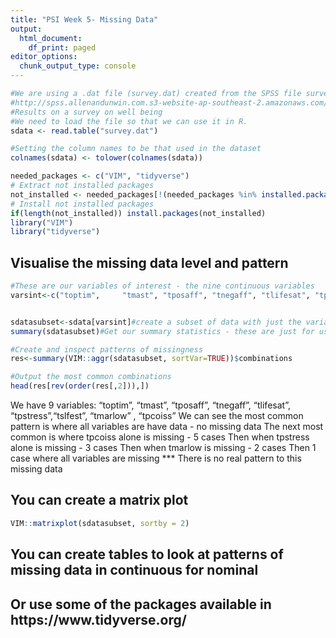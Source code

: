 ```yaml
---
title: "PSI Week 5- Missing Data"
output:
  html_document:
    df_print: paged
editor_options:
  chunk_output_type: console
---
```


```r

#We are using a .dat file (survey.dat) created from the SPSS file survey.sav  taken from SPSS Survival Manual 6th Edition Julie Pallant
#http://spss.allenandunwin.com.s3-website-ap-southeast-2.amazonaws.com/data-files.html#.Wb0vvnWP-po
#Results on a survey on well being
#We need to load the file so that we can use it in R.
sdata <- read.table("survey.dat")

#Setting the column names to be that used in the dataset
colnames(sdata) <- tolower(colnames(sdata))

needed_packages <- c("VIM", "tidyverse")                      
# Extract not installed packages
not_installed <- needed_packages[!(needed_packages %in% installed.packages()[ , "Package"])]    
# Install not installed packages
if(length(not_installed)) install.packages(not_installed) 
library("VIM")
library("tidyverse")


```
## Visualise the missing data level and pattern
```r
#These are our variables of interest - the nine continuous variables
varsint<-c("toptim",     "tmast", "tposaff", "tnegaff", "tlifesat", "tpstress","tslfest", "tmarlow" , "tpcoiss" )


sdatasubset<-sdata[varsint]#create a subset of data with just the variables of interest
summary(sdatasubset)#Get our summary statistics - these are just for us not for publication

#Create and inspect patterns of missingness
res<-summary(VIM::aggr(sdatasubset, sortVar=TRUE))$combinations

#Output the most common combinations
head(res[rev(order(res[,2])),])
```
We have 9 variables: "toptim",     "tmast", "tposaff", "tnegaff", "tlifesat", "tpstress","tslfest", "tmarlow" , "tpcoiss" 
We can see the most common pattern is where all variables are have data - no missing data
The next most common is where tpcoiss alone is missing - 5 cases
Then when tpstress alone is missing - 3 cases
Then when tmarlow is missing - 2 cases
Then 1 case where all variables are missing
*** There is no real pattern to this missing data

## You can create a matrix plot 
```r
VIM::matrixplot(sdatasubset, sortby = 2)
```

## You can create tables to look at patterns of missing data in continuous for nominal
## Or use some of the packages available in  https://www.tidyverse.org/


